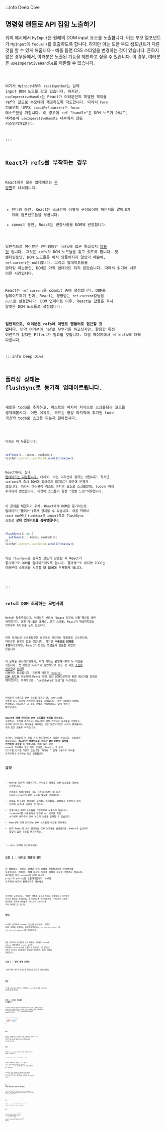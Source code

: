 :::info Deep Dive

## 명령형 핸들로 API 집합 노출하기

위의 예시에서 `MyInput`은 원래의 DOM input 요소를 노출합니다. 이는 부모 컴포넌트가
`MyInput`에 `focus()`를 호출하도록 합니다. 하지만 이는 또한 부모 컴포넌트가 다른 것을 할 수 있게 해줍니다 - 예를 들면
CSS 스타일을 변경하는 것이 있습니다. 흔하지 않은 경우들에서, 여러분은 노출된 기능을 제한하고 싶을 수 있습니다.
이 경우, 여러분은 `useImperativeHandle`로 제한할 수 있습니다.

<Code src="https://codesandbox.io/s/rblhoe?file=%2FApp.js&utm_medium=sandpack" />

여기서 `MyInput`내부의 `realInputRef`는 실제 input DOM 노드를 갖고 있습니다. 하지만,
`useImperativeHandle`는 React가 여러분만의 특별한 객체를 ref의 값으로 부모에게 제공하도록 지도합니다.
따라서 `Form` 컴포넌트 내부의 `inputRef.current`는 `focus` 메소드만을 가집니다.
이 경우에 ref "handle"은 DOM 노드가 아니고, 여러분이 `useImperativeHandle` 내부에서 만든 커스텀객체입니다.

:::

## React가 refs를 부착하는 경우

React에서 모든 업데이트는 [두 방면](https://beta.reactjs.org/learn/render-and-commit#step-3-react-commits-changes-to-the-dom)로 나눠집니다.

- 렌더링 동안, React는 스크린이 어떻게 구성되어야 하는지를 알아내기 위해 컴포넌트들을 부릅니다.
- commit 동안, React는 변경사항을 DOM에 반영합니다.

일반적으로 여러분은 렌더링동안 refs에 접근 하고싶지 [않을 것](https://beta.reactjs.org/learn/referencing-values-with-refs#best-practices-for-refs) 입니다. 그것은 refs가 DOM 노드들을 갖고 있도록 합니다.
첫 렌더링동안, DOM 노드들은 아직 만들어지지 않았기 때문에, `ref.current`는 `null`입니다. 그리고 업데이트들을
렌더링 하는동안, DOM은 아직 업데이트 되지 않았습니다. 따라서 읽기에 너무 이른 시간입니다.

React는 `ref.current`를 commit 중에 설정합니다. DOM을 업데이트하기 전에, React는 영향받는 `ref.current`값들을 `null`로 설정합니다. DOM 업데이트 이후, React는 값들을 즉시 알맞은 DOM 노드들로 설정합니다.

**일반적으로, 여러분은 refs에 이벤트 핸들러로 접근할 것 입니다**. 만약 여러분이 ref로 무언가를 하고싶지만, 활용할 특정 이벤트가 없다면 Effect가 필요할 것입니다. 다음 페이지에서 effects에 대해 다룹니다.

:::info Deep Dive

## 플러싱 상태는 flushSync로 동기적 업데이트됩니다.

새로운 todo를 추가하고, 리스트의 마지막 자식으로 스크롤되는 코드를 생각해봅시다.
어떤 이유로, 코드는 항상 마지막에 추가된 todo _직전의_ todo로 스크롤 되는지 알아봅시다.

<Code src="https://codesandbox.io/s/vt6vep?file=%2FApp.js&utm_medium=sandpack" />

이슈는 이 두줄입니다:

```js
setTodos([...todos, newTodo]);
listRef.current.lastChild.scrollIntoView();
```

React에서, [상태 업데이트는 저장됩니다.](https://beta.reactjs.org/learn/queueing-a-series-of-state-updates)
대체로, 이는 여러분이 원하는 것입니다. 하지만 `setTodos`가 즉시 DOM에 업데이트 되지않기 때문에 문제가 생깁니다.
따라서 여러분이 리스트 마지막 요소로 스크롤할때, todo는 아직 추가되지 않았습니다. 이것이 스크롤이 항상 "한발 느린"이유입니다.

이 문제를 해결하기 위해, React에게 DOM을 동기적으로 업데이트("플러쉬")하게 강제할 수 있습니다. 이를 위해서
`react-dom`에서 `flushSync`를 import하고 flushSync 호출로 **상태 업데이트를 감싸면됩니다**.

```js
flushSync(() => {
  setTodos([...todos, newTodo]);
});
listRef.current.lastChild.scrollIntoView();
```

이는 `flushSync`로 감싸진 코드가 실행된 후 React가 동기적으로 DOM을 업데이트하도록 합니다. 결과적으로
마지막 TODO는 여러분이 스크롤을 시도할 때 DOM에 존재하게 됩니다.

<Code src="https://codesandbox.io/s/tub4es?file=%2FApp.js&utm_medium=sandpack" />

:::

## refs로 DOM 조작하는 모범사례

Refs는 탈출구입니다. 여러분은 반드시 "React 외부로 이동"해야할 때만 써야합니다.
흔한 예시들은 포커스, 위치 스크롤, React가 제공하지않는 브라우저 API호출 등이 있습니다.

만약 포커싱과 스크롤링같은 비구조화 하지않는 행동들을 고수한다면, 여러분은 문제가 없을 것입니다.
하지만 **수동으로 DOM을 수정**하려고하면, React가 만드는 변경들과 충돌할 위험이 있습니다.

이 문제를 묘사하기위해서, 아래 예제는 환영메시지와 두 버튼을 가집니다. 첫 버튼은 React가 일반적으로 하는 것 처럼
[조건부 렌더링](https://beta.reactjs.org/learn/conditional-rendering)과 [상태](https://beta.reactjs.org/learn/state-a-components-memory)를 이용하여 토글합니다.
두번째 버튼은 [`remove()` DOM API](https://developer.mozilla.org/en-US/docs/Web/API/Element/remove)를 이용하여 React 제어 밖인 DOM으로부터 환영 메시지를 강제로 제거합니다.
마지막으로, "setState로 토글"을 누르세요:

<Code src="https://codesandbox.io/s/890j6c?file=%2FApp.js&utm_medium=sandpack" />

여러분이 수동으로 DOM 요소를 제거한 뒤, `setState`를 이용해 다시 보이게 하려하면 충돌로 이어집니다.
이는 여러분이 DOM을 변경했고, React가 그 것을 어떻게 관리해야할지 알지 못하기 때문입니다.

**React에 의해 관리되는 DOM 노드들의 변경을 피하세요.** 수정하고, 자식에 추가하고, React에 의해 관리되는
요소들을 수정하고, 자식에 추가하거나 자식들을 제거하는 것은 일관되지않은 시각적 결과들이나 위와 같은 충돌로 이어집니다.

하지만, 여러분이 이 것을 전혀 하지못한다는 의미는 아닙니다. 조심성이 필요합니다. **React가 업데이트할 _이유가 없는_ DOM의 일부를 안전하게 수정할 수 있습니다.**
예를 들어 어떤 `<div>`가 JSX에서 항상 비어 있다면, React는
그 자식 리스트를 건드릴 이유가 없습니다. 따라서 그 곳에 수동으로 자식을 추가하거나 제거하는 것은 안전합니다.

## 요약

- Refs는 일반적 개념이지만, 여러분은 대체로 DOM 요소들을 갖는데 사용합니다.
- 여러분은 React에게 `<div ref={myReff}>`를 넘겨 `myRef.current`에 DOM 노드를 넣도록 안내합니다.
- 대체로 비구조화 하지않는 포커싱, 스크롤링, DOM요소 측정하기 등의 동작에 refs를 사용할 것 입니다.
- 컴포넌트는 DOM 노드들을 기본적으로 노출하지 않습니다. `forwardRef`를 사용하거나 두번째 `ref` 인자를 특정 노드에게 내려주어 DOM 노드의 노출을 선택할 수 있습니다.
- React에 의해 관리되는 DOM 노드들의 변경을 피하세요.
- 만약 React에 의해 관리되는 DOM 노드들을 변경한다면, React가 업데이트 할일이 없는 부분을 변경하세요.

:::note 문제에 도전해보세요.

### 도전 1 : 비디오 재생과 정지

이 예제에서, 버튼은 재생과 정지 상태를 전환하기위해 상태변수를 토글합니다.
하지만, 실제 재생과 정지를 위해서 토글은 충분하지 않습니다. 여러분은 또한 `<video>`의 DOM 요소의 `play()`와 `pause()`를 호출해야합니다. ref를 추가해서 버튼이 동작하도록 해보세요.

<Code src="https://codesandbox.io/s/1zqlek?file=%2FApp.js&utm_medium=sandpack" />

추가적인 도전으로는, "재생" 버튼을 유저가 비디오 우클릭이나 브라우저 미디어 제어로 재생할때도 동기화되도록
유지해보세요. 비디오가 그렇게 동작하게 하려면 여러분은 `onPlay`와 `onPause`을 구독 해야할 것 입니다.

### 정답

ref를 선언하여 `<video>` 요소에 넣으세요. 그리고 다음 상태에 의존하는 이벤트핸들러에서 `ref.current.play()`와 `ref.current.pause()`를 호출하세요.

<Code src="https://codesandbox.io/s/3e9l6t?file=%2FApp.js&utm_medium=sandpack" />

내장 브라우저 컨트롤들을 쓰기 위해서, 여러분은 `onPlay`와 `onPause` 핸들러들을 `<video>` 요소에 추가해서 `setIsPlaying`을 호출할 수 있습니다. 이 방법으로 유저가 브라우저 컨트롤들로 비디오를 재생하면, 상태는 알맞춰 일치됩니다.

### 도전 2 : 검색 영역 포커스

"검색"버튼 클릭이 포커스를 영역으로 놓도록 만들어보세요.

<Code src="https://codesandbox.io/s/4hpfl1?file=%2FApp.js&utm_medium=sandpack" />

### 정답

ref를 input에 추가하고, DOM에서 `focus()`를 호출해 input을 포커싱하도록 합니다.

<Code src="https://codesandbox.io/s/t9iwh8?file=%2FApp.js&utm_medium=sandpack" />

### 도전 3 : 이미지 카라셀로 스크롤하기

이 이미지 카라셀은 활성된 이미지를 변경하는 "다음" 버튼이 있습니다. 갤러리가 클릭시에 활성된 이미지로 수평 스크롤링 하도록 만들어보세요. 이미지를 활성화하기 위해서 [scrollIntoView()](https://developer.mozilla.org/en-US/docs/Web/API/Element/scrollIntoView)를 호출할 것 입니다.

```js
node.scrollIntoView({
  behavior: 'smooth',
  block: 'nearest',
  inline: 'center',
});
```

<Code src="https://codesandbox.io/s/6sh42h?file=%2FApp.js&utm_medium=sandpack" />

### 힌트

여러분은 이 예제에서 각 이미지에 ref를 가질 필요가 없습니다. 현재 활성화된 이미지나 리스트 자체의 ref가 있으면 됩니다. `flushSync`를 사용하여 DOM이 스크롤 *이전*에 업데이트 되는지를 보증하세요.

### 정답

여러분은 `selectedRef`를 선언하고, 현재 이미지로 조건부로 전달할 수 있습니다:

```js
<li ref={index === i ? selectedRef : null}>
```

이미지가 선택되었다는 의미인 `index===i`일 때, `<li>`는 `selectedRef`를 받습니다. React는 `selectedRef.current`가 항상 알맞은 DOM 노드를 겨냥한다는 것을 보증합니다.

`flushSync` 호출은 스크롤 전에 DOM을 업데이트하도록 React에게 강제하기위해 필수입니다. 그렇지 않으면
`selectedRef.current`는 항상 선택된 것 이전의 것을 겨냥할 것 입니다.

<Code src="https://codesandbox.io/s/03plqd?file=%2FApp.js&utm_medium=sandpack" />

### 도전 4 : 분리된 컴포넌트들로 검색 영역 포커싱하기

"검색" 버튼 클릭이 해당 영역으로 포커스를 두도록 만들어보세요. 각 컴포넌트는 다른 파일에 정의되어있고 밖으로 옮겨지면 안됩니다. 여러분은 어떻게 그들을 연결할 건가요?

<Code src="https://codesandbox.io/s/6fygyx?file=%2FApp.js&utm_medium=sandpack" />

### 힌트

여러분은 `SearchInput`과 같은 고유 컴포넌트에서 DOM 노드를 노출하는 것을 선택하기 위해 `forwardRef`가 필요합니다.

### 정답

`SearchButton`으로 `onClick` prop 추가가 필요할 것이고, `SearchButton`이 `onClick`을 브라우저 `<button>`으로 넘겨주도록 합니다. 또한 실제 `<input>`으로 넘겨주고 이동시키는 `<SearchInput>`으로도 ref를 내려줍니다.
마지막으로 클릭 핸들러에서, ref내부에 저장된 DOM노드에서 `focus`를 호출합니다.

<Code src="https://codesandbox.io/s/lqpvo9?file=%2FApp.js&utm_medium=sandpack" />

:::
